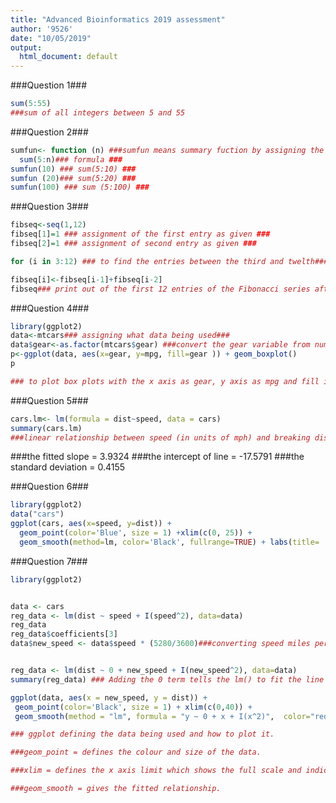 ```yaml
---
title: "Advanced Bioinformatics 2019 assessment"
author: '9526'
date: "10/05/2019"
output:
  html_document: default
---
```


###Question 1###
```r
sum(5:55)
###sum of all integers between 5 and 55
```


###Question 2###
```r
sumfun<- function (n) ###sumfun means summary fuction by assigning the n as a fuction to interpret the following sum when n is changed.
  sum(5:n)### formula ###
sumfun(10) ### sum(5:10) ###
sumfun (20)### sum(5:20) ###
sumfun(100) ### sum (5:100) ###
```

###Question 3###
```r
fibseq<-seq(1,12)
fibseq[1]=1 ### assignment of the first entry as given ###
fibseq[2]=1 ### assignment of second entry as given ###

for (i in 3:12) ### to find the entries between the third and twelth###

fibseq[i]<-fibseq[i-1]+fibseq[i-2]
fibseq### print out of the first 12 entries of the Fibonacci series after the first two entries as they are already given.###
```


###Question 4###
```r
library(ggplot2)
data<-mtcars### assigning what data being used###
data$gear<-as.factor(mtcars$gear) ###convert the gear variable from numeric into factor###
p<-ggplot(data, aes(x=gear, y=mpg, fill=gear )) + geom_boxplot()
p

### to plot box plots with the x axis as gear, y axis as mpg and fill in the gears with colour###
```


###Question 5###
```r
cars.lm<- lm(formula = dist~speed, data = cars)
summary(cars.lm)
###linear relationship between speed (in units of mph) and breaking distance (in units of feet) in the variable distance###
```
###the fitted slope = 3.9324
###the intercept of line = -17.5791
###the standard deviation = 0.4155

###Question 6###
```r
library(ggplot2)
data("cars")
ggplot(cars, aes(x=speed, y=dist)) + 
  geom_point(color='Blue', size = 1) +xlim(c(0, 25)) +
  geom_smooth(method=lm, color='Black', fullrange=TRUE) + labs(title= 'Linear relationship between speed and breaking distance in the variable distance ', x= 'Speed ( in units mph)', y= 'Breaking distance (in units of feet) ')### plot the data points from Question 5 and the linear fit.###
```

###Question 7###

```r
library(ggplot2)


data <- cars
reg_data <- lm(dist ~ speed + I(speed^2), data=data)
reg_data
reg_data$coefficients[3]
data$new_speed <- data$speed * (5280/3600)###converting speed miles per housr to feet per second.###


reg_data <- lm(dist ~ 0 + new_speed + I(new_speed^2), data=data)
summary(reg_data) ### Adding the 0 term tells the lm() to fit the line through the origin

ggplot(data, aes(x = new_speed, y = dist)) + 
 geom_point(color='Black', size = 1) + xlim(c(0,40)) +
 geom_smooth(method = "lm", formula = "y ~ 0 + x + I(x^2)",  color="red", fullrange='TRUE') + labs(title= 'Reaction time for the driver to start breaking ', y = 'Stopping Distance of a Car in Feet', x = "The Speed of a Car in Feet per second")

### ggplot defining the data being used and how to plot it.

###geom_point = defines the colour and size of the data.

###xlim = defines the x axis limit which shows the full scale and indicates where the intercept on the y-axis which supports the data.

###geom_smooth = gives the fitted relationship.

```